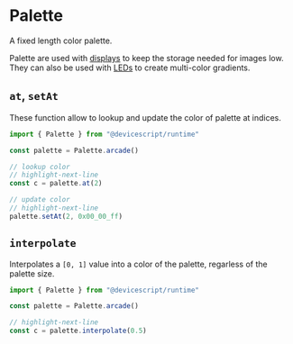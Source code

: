 # Palette

A fixed length color palette.

Palette are used with [displays](/developer/graphics/display)
to keep the storage needed for images low. They can also be used with [LEDs](/developer/leds)
to create multi-color gradients.

## `at`, `setAt`

These function allow to lookup and update the color of palette at indices.

```ts
import { Palette } from "@devicescript/runtime"

const palette = Palette.arcade()

// lookup color
// highlight-next-line
const c = palette.at(2)

// update color
// highlight-next-line
palette.setAt(2, 0x00_00_ff)
```

## `interpolate`

Interpolates a `[0, 1]` value into a color of the palette, regarless of the palette size.

```ts
import { Palette } from "@devicescript/runtime"

const palette = Palette.arcade()

// highlight-next-line
const c = palette.interpolate(0.5)
```
